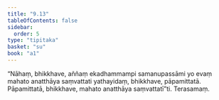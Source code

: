 ```yaml
---
title: "9.13"
tableOfContents: false
sidebar:
  order: 5
type: "tipitaka"
basket: "su"
book: "a1"
---
```



<DynamicBreadcrumb />

<Division number="94" book="a1">

<Paragraph number="197" book="a1">
“Nāhaṃ, bhikkhave, aññaṃ ekadhammampi samanupassāmi yo evaṃ mahato anatthāya saṃvattati yathayidaṃ, bhikkhave, pāpamittatā. Pāpamittatā, bhikkhave, mahato anatthāya saṃvattatī”ti.

</Paragraph>
</Division>

<Paragraph number="198" type="center" book="a1">
Terasamaṃ.
</Paragraph>